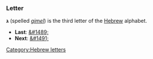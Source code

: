 ===Letter===
'''&#1490;''' (spelled ''[[gimel]]'') is the third letter of the [[Hebrew]] alphabet.

* '''Last''': [[&#1489;]]
* '''Next''': [[&#1491;]]

[[Category:Hebrew letters]]